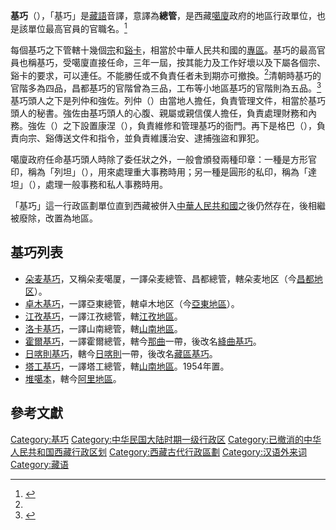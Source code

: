 '''基巧'''（{{bo|z=སྤྱི་ཁྱབ་|w=spyi khyab}}），「基巧」是[[藏語|藏語]]音譯，意譯為'''總管'''，是西藏[[噶廈|噶廈]]政府的地區行政單位，也是該單位最高官員的官職名。<ref name="藏人行政中央">{{Cite web | url=http://xizang-zhiye.org/%E8%A5%BF%E8%97%8F%E7%9A%84%E8%A1%8C%E6%94%BF%E5%8D%80%E5%8A%83/ | title=西藏的行政區劃 | website=[[藏人行政中央|藏人行政中央]]官方中文網 | accessdate=2017-11-02 | archive-date=2020-09-23 | archive-url=https://web.archive.org/web/20200923034243/https://xizang-zhiye.org/%e8%a5%bf%e8%97%8f%e7%9a%84%e8%a1%8c%e6%94%bf%e5%8d%80%e5%8a%83/ | dead-url=no }}</ref>

每個基巧之下管轄十幾個[[宗_(行政區)|宗]]和[[谿卡|谿卡]]，相當於中華人民共和國的[[專區|專區]]。基巧的最高官員也稱基巧，受噶廈直接任命，三年一屆，按其能力及工作好壞以及下屬各個宗、谿卡的要求，可以連任。不能勝任或不負責任者未到期亦可撤換。<ref name="藏人行政中央"/>清朝時基巧的官階多為四品，昌都基巧的官階曾為三品，工布等小地區基巧的官階則為五品。<ref name="朱麗雙2016">{{cite book|author=朱麗雙|title=民國政府的西藏專使(1912–1949)|url=https://books.google.com/books?id=eOoqDwAAQBAJ&pg=PA465|date=2016年6月|publisher=香港中文大學出版社|isbn=978-962-996-711-6|page=465頁}}</ref>基巧頭人之下是列仲和強佐。列仲（{{bo|z=ལས་དྲུང}}）由當地人擔任，負責管理文件，相當於基巧頭人的秘書。強佐由基巧頭人的心腹、親屬或親信僕人擔任，負責處理財務和內務。強佐（{{bo|z=ཕྱག་མཛོད}}）之下設置康涅（{{bo|z=ཁང་གཉེར}}），負責維修和管理基巧的衙門。再下是格巴（{{bo|z=གད་པ}}），負責向宗、谿傳送文件和指令，並負責維護治安、逮捕強盜和罪犯。

噶廈政府任命基巧頭人時除了委任狀之外，一般會頒發兩種印章：一種是方形官印，稱為「列坦」（{{bo|z=ལས་ཐམ}}），用來處理重大事務時用；另一種是圓形的私印，稱為「達坦」（{{bo|z=རྟགས་ཐམ}}），處理一般事務和私人事務時用。

「基巧」這一行政區劃單位直到西藏被併入[[中華人民共和國|中華人民共和國]]之後仍然存在，後相繼被廢除，改置為地區。

==基巧列表==
*[[朵麦基巧|朵麦基巧]]，又稱朵麦噶厦，一譯朵麦總管、昌都總管，轄朵麦地区（今[[昌都地区|昌都地区]]）。
*[[卓木基巧|卓木基巧]]，一譯亞東總管，轄卓木地区（今[[亞東地區|亞東地區]]）。
*[[江孜基巧|江孜基巧]]，一譯江孜總管，轄[[江孜地區|江孜地區]]。
*[[洛喀基巧|洛卡基巧]]，一譯山南總管，轄[[山南地區|山南地區]]。
*[[絳曲基巧|霍爾基巧]]，一譯霍爾總管，轄今[[那曲|那曲]]一帶，後改名[[絳曲基巧|絳曲基巧]]。
*[[藏區總管|日喀則基巧]]，轄今[[日喀則|日喀則]]一帶，後改名[[藏區總管|藏區基巧]]。
*[[塔工總管|塔工基巧]]，一譯塔工總管，轄[[山南地區|山南地區]]。1954年置。
*[[堆噶本|堆噶本]]，轄今[[阿里地區|阿里地區]]。

==參考文獻==
{{Reflist}}

[[Category:基巧|Category:基巧]]
[[Category:中华民国大陆时期一级行政区|Category:中华民国大陆时期一级行政区]]
[[Category:已撤消的中华人民共和国西藏行政区划|Category:已撤消的中华人民共和国西藏行政区划]]
[[Category:西藏古代行政區劃|Category:西藏古代行政區劃]]
[[Category:汉语外来词|Category:汉语外来词]]
[[Category:藏语|Category:藏语]]